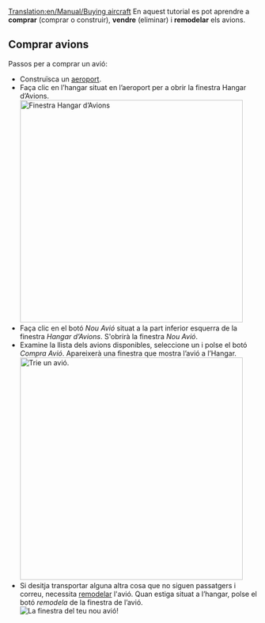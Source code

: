 [[Translation:en/Manual/Buying aircraft]]
{{ca/Manual/Tutorial}}
En aquest tutorial es pot aprendre a '''comprar''' (comprar o construir), '''vendre''' (eliminar) i '''remodelar''' els avions.

==Comprar avions==
Passos per a comprar un avió:
* Construïsca un [[ca/Manual/Construir aeroports|aeroport]].
* Faça clic en l’hangar situat en l’aeroport per a obrir la finestra Hangar d’Avions.<br/>[[File:ca/Manual/Step1aircraft.png|none|thumb|450px|Finestra Hangar d’Avions]]
* Faça clic en el botó ''Nou Avió'' situat a la part inferior esquerra de la finestra ''Hangar d’Avions''. S'obrirà la finestra ''Nou Avió''.
* Examine la llista dels avions disponibles, seleccione un i polse el botó ''Compra Avió''. Apareixerà una finestra que mostra l’avió a l’Hangar.<br/>[[File:ca/Manual/Step3aircraft.png|none|thumb|450px|Trie un avió.]]
* Si desitja transportar alguna altra cosa que no siguen passatgers i correu, necessita [[ca/Remodelar|remodelar]] l'avió. Quan estiga situat a l’hangar, polse el botó ''remodela'' de la finestra de l’avió.<br/>[[File:ca/Manual/Step4aircraft.png|none|frame|La finestra del teu nou avió!]]